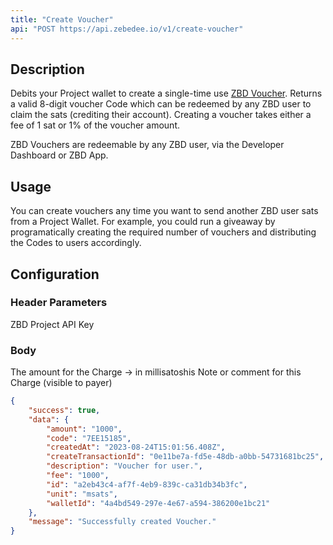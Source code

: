 ```yaml
---
title: "Create Voucher"
api: "POST https://api.zebedee.io/v1/create-voucher"
---
```


## Description

Debits your Project wallet to create a single-time use [ZBD Voucher](/docs/dashboard/vouchers). Returns a valid 8-digit voucher Code which can be redeemed by any ZBD user to claim the sats (crediting their account). Creating a voucher takes either a fee of 1 sat or 1% of the voucher amount. 

<Tip>ZBD Vouchers are redeemable by any ZBD user, via the Developer Dashboard or ZBD App.</Tip>

## Usage

You can create vouchers any time you want to send another ZBD user sats from a Project Wallet. For example, you could run a giveaway by programatically creating the required number of vouchers and distributing the Codes to users accordingly.

## Configuration

### Header Parameters

<ParamField required header="Content-Type" default="application/json" type="application/json" />

<ParamField required header="apikey" type="string">
  ZBD Project API Key
</ParamField>

### Body

<ParamField required body="amount" type="string">
  The amount for the Charge -> in millisatoshis
</ParamField>

<ParamField body="description" type="string">
  Note or comment for this Charge (visible to payer)
</ParamField>

<CodeGroup />

<ResponseExample>

```json Response
{
    "success": true,
    "data": {
        "amount": "1000",
        "code": "7EE15185",
        "createdAt": "2023-08-24T15:01:56.408Z",
        "createTransactionId": "0e11be7a-fd5e-48db-a0bb-54731681bc25",
        "description": "Voucher for user.",
        "fee": "1000",
        "id": "a2eb43c4-af7f-4eb9-839c-ca31db34b3fc",
        "unit": "msats",
        "walletId": "4a4bd549-297e-4e67-a594-386200e1bc21"
    },
    "message": "Successfully created Voucher."
}
```

</ResponseExample>

